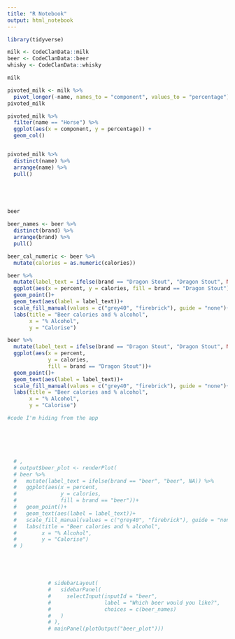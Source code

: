 ```yaml
---
title: "R Notebook"
output: html_notebook
---
```

```r
library(tidyverse)
```



```r
milk <- CodeClanData::milk
beer <- CodeClanData::beer
whisky <- CodeClanData::whisky
```

```r
milk

pivoted_milk <- milk %>% 
  pivot_longer(-name, names_to = "component", values_to = "percentage")
pivoted_milk

pivoted_milk %>%
  filter(name == "Horse") %>% 
  ggplot(aes(x = component, y = percentage)) +
  geom_col()


pivoted_milk %>% 
  distinct(name) %>% 
  arrange(name) %>% 
  pull()



  
```

```r
beer

beer_names <- beer %>% 
  distinct(brand) %>% 
  arrange(brand) %>% 
  pull()

beer_cal_numeric <- beer %>% 
  mutate(calories = as.numeric(calories))

beer %>% 
  mutate(label_text = ifelse(brand == "Dragon Stout", "Dragon Stout", NA)) %>% 
  ggplot(aes(x = percent, y = calories, fill = brand == "Dragon Stout"))+
  geom_point()+
  geom_text(aes(label = label_text))+
  scale_fill_manual(values = c("grey40", "firebrick"), guide = "none")+
  labs(title = "Beer calories and % alcohol",
       x = "% Alcohol",
       y = "Calorise")

beer %>% 
  mutate(label_text = ifelse(brand == "Dragon Stout", "Dragon Stout", NA)) %>% 
  ggplot(aes(x = percent,
             y = calories,
             fill = brand == "Dragon Stout"))+
  geom_point()+
  geom_text(aes(label = label_text))+
  scale_fill_manual(values = c("grey40", "firebrick"), guide = "none")+
  labs(title = "Beer calories and % alcohol",
       x = "% Alcohol",
       y = "Calorise")


```

```r
#code I'm hiding from the app






  # ,
  # output$beer_plot <- renderPlot(
  # beer %>% 
  #   mutate(label_text = ifelse(brand == "beer", "beer", NA)) %>% 
  #   ggplot(aes(x = percent,
  #              y = calories,
  #              fill = brand == "beer"))+
  #   geom_point()+
  #   geom_text(aes(label = label_text))+
  #   scale_fill_manual(values = c("grey40", "firebrick"), guide = "none")+
  #   labs(title = "Beer calories and % alcohol",
  #        x = "% Alcohol",
  #        y = "Calorise")
  # )





             # sidebarLayout(
             #   sidebarPanel(
             #     selectInput(inputId = "beer",
             #                 label = "Which beer would you like?",
             #                 choices = c(beer_names)
             #   )
             # ),
             # mainPanel(plotOutput("beer_plot")))
```

